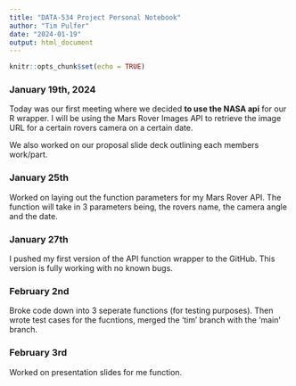 ---
title: "DATA-534 Project Personal Notebook"
author: "Tim Pulfer"
date: "2024-01-19"
output: html_document
---

```{r setup, include=FALSE}
knitr::opts_chunk$set(echo = TRUE)
```

### January 19th, 2024
Today was our first meeting where we decided **to use the NASA api** for our R wrapper. I will be using the Mars Rover Images API to retrieve the image URL for a certain rovers camera on a certain date.

We also worked on our proposal slide deck outlining each members work/part.

### January 25th
Worked on laying out the function parameters for my Mars Rover API.
The function will take in 3 parameters being, the rovers name, the camera angle and the date.

### January 27th 
I pushed my first version of the API function wrapper to the GitHub. This version is fully working with no known bugs.

### February 2nd
Broke code down into 3 seperate functions (for testing purposes). Then wrote test cases for the fucntions, merged the 'tim' branch with the 'main' branch.

### February 3rd
Worked on presentation slides for me function.